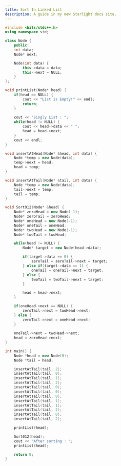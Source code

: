 ```yaml
---
title: Sort In Linked List 
description: A guide in my new Starlight docs site.
---
```


```c++
#include <bits/stdc++.h>
using namespace std;

class Node {
    public:
    int data;
    Node* next;

    Node(int data) {
        this->data = data;
        this->next = NULL;
    }
};

void printList(Node* head) {
    if(head == NULL) {
        cout << "List is Empty!" << endl;
        return;
    }
    
    cout << "Singly List : ";
    while(head != NULL) {
        cout << head->data << " ";
        head = head->next;
    }
    cout << endl;
}

void insertAtHead(Node* &head, int data) {
    Node *temp = new Node(data);
    temp->next = head;
    head = temp;
}

void insertAtTail(Node* &tail, int data) {
    Node *temp = new Node(data);
    tail->next = temp;
    tail = temp;
}

void Sort012(Node* &head) {
    Node* zeroHead = new Node(-1);
    Node* zeroTail = zeroHead;
    Node* oneHead = new Node(-1);
    Node* oneTail = oneHead;
    Node* twoHead = new Node(-1);
    Node* twoTail = twoHead;

    while(head != NULL) {
        Node* target = new Node(head->data);

        if(target->data == 0) {
            zeroTail = zeroTail->next = target;
        } else if(target->data == 1) {
            oneTail = oneTail->next = target;
        } else {
            twoTail = twoTail->next = target;
        }

        head = head->next;
    }

    if(oneHead->next == NULL) {
        zeroTail->next = twoHead->next;
    } else {
        zeroTail->next = oneHead->next;
    }
    
    oneTail->next = twoHead->next;
    head = zeroHead->next;
}

int main() {
    Node *head = new Node(0);
    Node *tail = head;

    insertAtTail(tail, 2);
    insertAtTail(tail, 0);
    insertAtTail(tail, 1);
    insertAtTail(tail, 2);
    insertAtTail(tail, 0);
    insertAtTail(tail, 0);
    insertAtTail(tail, 0);
    insertAtTail(tail, 1);
    insertAtTail(tail, 1);
    insertAtTail(tail, 2);
    insertAtTail(tail, 0);
    insertAtTail(tail, 2);

    printList(head);

    Sort012(head);
    cout << "After sorting : ";
    printList(head);

    return 0;
}
```